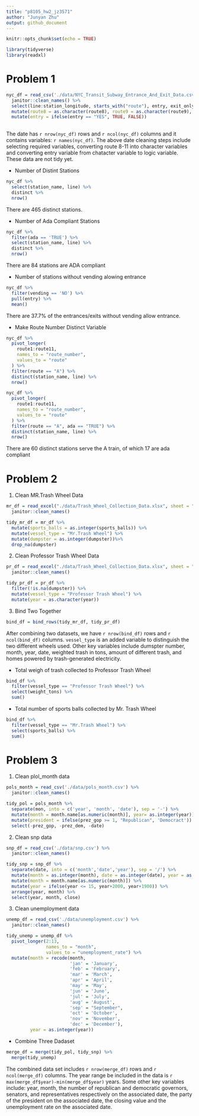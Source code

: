 ```yaml
---
title: "p8105_hw2_jz3571"
author: "Junyan Zhu"
output: github_document
---
```


```r
knitr::opts_chunk$set(echo = TRUE)
```

```r
library(tidyverse)
library(readxl)
```

# Problem 1

```r
nyc_df = read_csv('./data/NYC_Transit_Subway_Entrance_And_Exit_Data.csv') %>% 
  janitor::clean_names() %>% 
  select(line:station_longitude, starts_with("route"), entry, exit_only, vending, entrance_type, ada) %>% 
  mutate(route8 = as.character(route8), route9 = as.character(route9), route10 = as.character(route10), route11 = as.character(route11)) %>% 
  mutate(entry = ifelse(entry == "YES", TRUE, FALSE))
  
```

The date has `r nrow(nyc_df)` rows and `r ncol(nyc_df)` columns and it contains variables: `r names(nyc_df)`. The above date cleaning steps include selecting required variables, converting route 8-11 into character variables and converting entry variable from chatacter variable to logic variable. These data are not tidy yet.

- Number of Distint Stations

```r
nyc_df %>% 
  select(station_name, line) %>% 
  distinct %>% 
  nrow()
```

There are 465  distinct stations.

- Number of Ada Compliant Stations

```r
nyc_df %>% 
  filter(ada == 'TRUE') %>% 
  select(station_name, line) %>% 
  distinct %>% 
  nrow()
```

There are 84 stations are ADA compliant


- Number of stations without vending alowing entrance

```r
nyc_df %>% 
  filter(vending == 'NO') %>% 
  pull(entry) %>% 
  mean()
```

There are 37.7% of the entrances/exits without vending allow entrance.

- Make Route Number Distinct Variable

```r
nyc_df %>% 
  pivot_longer(
    route1:route11,
    names_to = "route_number",
    values_to = "route"
  ) %>% 
  filter(route == "A") %>% 
  distinct(station_name, line) %>% 
  nrow()

nyc_df %>% 
  pivot_longer(
    route1:route11,
    names_to = "route_number",
    values_to = "route"
  ) %>% 
  filter(route == "A", ada == "TRUE") %>% 
  distinct(station_name, line) %>% 
  nrow()
```

There are 60 distinct stations serve the A train, of which 17 are ada compliant

# Problem 2

1) Clean MR.Trash Wheel Data

```r
mr_df = read_excel("./data/Trash_Wheel_Collection_Data.xlsx", sheet = "Mr. Trash Wheel", range = "A2:N549") %>% 
  janitor::clean_names()
```

```r
tidy_mr_df = mr_df %>% 
  mutate(sports_balls = as.integer(sports_balls)) %>%
  mutate(vessel_type = "Mr.Trash Wheel") %>%
  mutate(dumpster = as.integer(dumpster))%>%
  drop_na(dumpster)
```

2) Clean Professor Trash Wheel Data

```r
pr_df = read_excel("./data/Trash_Wheel_Collection_Data.xlsx", sheet = "Professor Trash Wheel", range = "A2:M96") %>% 
  janitor::clean_names()
```

```r
tidy_pr_df = pr_df %>% 
  filter(!is.na(dumpster)) %>% 
  mutate(vessel_type = "Professor Trash Wheel") %>% 
  mutate(year = as.character(year))
```

3) Bind Two Together

```r
bind_df = bind_rows(tidy_mr_df, tidy_pr_df)
```

After combining two datasets, we have `r nrow(bind_df)` rows and `r ncol(bind_df)`
columns. `vessel_type` is an added variable to distinguish the two different wheels used. Other key variables include dumspter number, month, year, date, weighted trash in tons, amount of different trash, and homes powered by trash-generated electricity.

- Total weigh of trash collected to Professor Trash Wheel

```r
bind_df %>% 
  filter(vessel_type == "Professor Trash Wheel") %>% 
  select(weight_tons) %>% 
  sum()
```

- Total number of sports balls collected by Mr. Trash Wheel

```r
bind_df %>% 
  filter(vessel_type == "Mr.Trash Wheel") %>% 
  select(sports_balls) %>% 
  sum()
```

# Problem 3

1) Clean plol_month data

```r
pols_month = read_csv('./data/pols_month.csv') %>% 
  janitor::clean_names()
```

```r
tidy_pol = pols_month %>% 
  separate(mon, into = c('year', 'month', 'date'), sep = '-') %>% 
  mutate(month = month.name[as.numeric(month)], year= as.integer(year)) %>% 
  mutate(president = ifelse(prez_gop >= 1, "Republican", 'Democract')) %>% 
  select(-prez_gop, -prez_dem, -date)
```

2) Clean snp data

```r
snp_df = read_csv('./data/snp.csv') %>% 
  janitor::clean_names()
```

```r
tidy_snp = snp_df %>% 
  separate(date, into = c('month','date','year'), sep = '/') %>% 
  mutate(month = as.integer(month), date = as.integer(date), year = as.integer(year)) %>% 
  mutate(month = month.name[as.numeric(month)]) %>% 
  mutate(year = ifelse(year <= 15, year+2000, year+1900)) %>% 
  arrange(year, month) %>% 
  select(year, month, close)
```

3) Clean unemployment data

```r
unemp_df = read_csv('./data/unemployment.csv') %>% 
  janitor::clean_names()
```

```r
tidy_unemp = unemp_df %>% 
  pivot_longer(2:13,
               names_to = "month",
               values_to = "unemployment_rate") %>% 
  mutate(month = recode(month,
                        'jan' = 'January',
                        'feb' = 'February', 
                        'mar' = 'March', 
                        'apr' = 'April', 
                        'may' = 'May', 
                        'jun' = 'June', 
                        'jul' = 'July', 
                        'aug' = 'August', 
                        'sep' = "September", 
                        'oct' = 'October', 
                        'nov' = 'November', 
                        'dec' = 'December'), 
         year = as.integer(year))
```

- Combine Three Dadaset

```r
merge_df = merge(tidy_pol, tidy_snp) %>% 
  merge(tidy_unemp)
```

The combined data set includes `r nrow(merge_df)` rows and `r ncol(merge_df)` columns. The year range be included in the data is `r max(merge_df$year)-min(merge_df$year)` years. Some other key variables include: year, month, the number of republican and democratic governors, senators, and representatives respectively on the associated date, the party of the president on the associated date, the closing value and the unemployment rate on the associated date.
